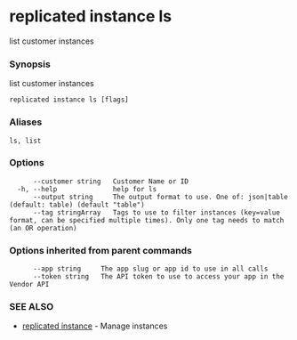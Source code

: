 # replicated instance ls

list customer instances

### Synopsis

list customer instances

```
replicated instance ls [flags]
```

### Aliases

```
ls, list
```

### Options

```
      --customer string   Customer Name or ID
  -h, --help              help for ls
      --output string     The output format to use. One of: json|table (default: table) (default "table")
      --tag stringArray   Tags to use to filter instances (key=value format, can be specified multiple times). Only one tag needs to match (an OR operation)
```

### Options inherited from parent commands

```
      --app string     The app slug or app id to use in all calls
      --token string   The API token to use to access your app in the Vendor API
```

### SEE ALSO

* [replicated instance](replicated-cli-instance)	 - Manage instances

